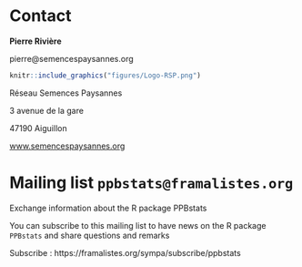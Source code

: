 # Contact

**Pierre Rivière**

pierre@semencespaysannes.org

```r
knitr::include_graphics("figures/Logo-RSP.png")
```

Réseau Semences Paysannes

3 avenue de la gare

47190 Aiguillon

[www.semencespaysannes.org](http://www.semencespaysannes.org)

# Mailing list `ppbstats@framalistes.org`

Exchange information about the R package PPBstats

You can subscribe to this mailing list to have news on the R package `PPBstats` and share questions and remarks

Subscribe : https://framalistes.org/sympa/subscribe/ppbstats

